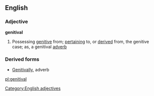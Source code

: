 ==English==

===Adjective===
'''genitival'''

#Possessing [[genitive]] from; [[pertaining]] to, or [[derived]] from, the genitive case; as, a genitival [[adverb]]
===Derived forms===
*[[Genitivally]], adverb

[[pl:genitival]]
[[Category:English adjectives]]